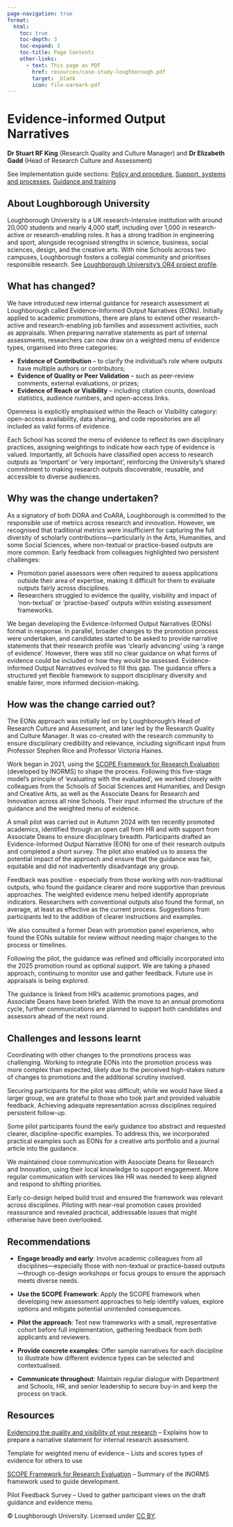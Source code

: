 ```yaml
---
page-navigation: true
format:
  html:
    toc: true
    toc-depth: 3
    toc-expand: 3
    toc-title: Page Contents
    other-links:
      - text: This page as PDF
        href: resources/case-study-loughborough.pdf
        target: _blank
        icon: file-earmark-pdf
---
```


# Evidence-informed Output Narratives

**Dr Stuart RF King** (Research Quality and Culture Manager) and **Dr Elizabeth Gadd** (Head of Research Culture and Assessment)
 
See Implementation guide sections: [Policy and procedure](https://recognition.ukrn-openresearch.ac.uk/guide-05-policy.html), [Support, systems and processes](https://recognition.ukrn-openresearch.ac.uk/guide-06-support.html), [Guidance and training](https://recognition.ukrn-openresearch.ac.uk/guide-07-training.html)

## About Loughborough University

Loughborough University is a UK research-intensive institution with around 20,000 students and nearly 4,000 staff, including over 1,000 in research-active or research-enabling roles. It has a strong tradition in engineering and sport, alongside recognised strengths in science, business, social sciences, design, and the creative arts. With nine Schools across two campuses, Loughborough fosters a collegial community and prioritises responsible research. See [Loughborough University's OR4 project profile](https://www.ukrn.org/loughborough-case-study-profile/).

## What has changed? 

We have introduced new internal guidance for research assessment at Loughborough called Evidence-Informed Output Narratives (EONs). Initially applied to academic promotions, there are plans to extend other research-active and research-enabling job families and assessment activities, such as appraisals.
When preparing narrative statements as part of internal assessments, researchers can now draw on a weighted menu of evidence types, organised into three categories:

- **Evidence of Contribution** – to clarify the individual's role where outputs have multiple authors or contributors;
- **Evidence of Quality or Peer Validation** – such as peer-review comments, external evaluations, or prizes;
-	**Evidence of Reach or Visibility** – including citation counts, download statistics, audience numbers, and open-access links.

Openness is explicitly emphasised within the Reach or Visibility category: open-access availability, data sharing, and code repositories are all included as valid forms of evidence.

Each School has scored the menu of evidence to reflect its own disciplinary practices, assigning weightings to indicate how each type of evidence is valued. Importantly, all Schools have classified open access to research outputs as 'important' or 'very important', reinforcing the University's shared commitment to making research outputs discoverable, reusable, and accessible to diverse audiences.

## Why was the change undertaken?

As a signatory of both DORA and CoARA, Loughborough is committed to the responsible use of metrics across research and innovation. However, we recognised that traditional metrics were insufficient for capturing the full diversity of scholarly contributions—particularly in the Arts, Humanities, and some Social Sciences, where non-textual or practice-based outputs are more common. Early feedback from colleagues highlighted two persistent challenges:

- Promotion panel assessors were often required to assess applications outside their area of expertise, making it difficult for them to evaluate outputs fairly across disciplines.
- Researchers struggled to evidence the quality, visibility and impact of ‘non-textual’ or ‘practise-based’ outputs within existing assessment frameworks.

We began developing the Evidence-Informed Output Narratives (EONs) format in response. In parallel, broader changes to the promotion process were undertaken, and candidates started to be asked to provide narrative statements that their research profile was 'clearly advancing' using 'a range of evidence'. However, there was still no clear guidance on what forms of evidence could be included or how they would be assessed.
Evidence-informed Output Narratives evolved to fill this gap. The guidance offers a structured yet flexible framework to support disciplinary diversity and enable fairer, more informed decision-making.

## How was the change carried out?

The EONs approach was initially led on by Loughborough’s Head of Research Culture and Assessment, and later led by the Research Quality and Culture Manager. It was co-created with the research community to ensure disciplinary credibility and relevance, including significant input from Professor Stephen Rice and Professor Victoria Haines.

Work began in 2021, using the [SCOPE Framework for Research Evaluation](https://inorms.net/scope-framework-for-research-evaluation/) (developed by INORMS) to shape the process. Following this five-stage model’s principle of 'evaluating with the evaluated', we worked closely with colleagues from the Schools of Social Sciences and Humanities, and Design and Creative Arts, as well as the Associate Deans for Research and Innovation across all nine Schools. Their input informed the structure of the guidance and the weighted menu of evidence.

A small pilot was carried out in Autumn 2024 with ten recently promoted academics, identified through an open call from HR and with support from Associate Deans to ensure disciplinary breadth. Participants drafted an Evidence-Informed Output Narrative (EON) for one of their research outputs and completed a short survey. The pilot also enabled us to assess the potential impact of the approach and ensure that the guidance was fair, equitable and did not inadvertently disadvantage any group.

Feedback was positive - especially from those working with non-traditional outputs, who found the guidance clearer and more supportive than previous approaches. The weighted evidence menu helped identify appropriate indicators. Researchers with conventional outputs also found the format, on average, at least as effective as the current process. Suggestions from participants led to the addition of clearer instructions and examples.

We also consulted a former Dean with promotion panel experience, who found the EONs suitable for review without needing major changes to the process or timelines.

Following the pilot, the guidance was refined and officially incorporated into the 2025 promotion round as optional support. We are taking a phased approach, continuing to monitor use and gather feedback. Future use in appraisals is being explored.

The guidance is linked from HR's academic promotions pages, and Associate Deans have been briefed. With the move to an annual promotions cycle, further communications are planned to support both candidates and assessors ahead of the next round.

## Challenges and lessons learnt

Coordinating with other changes to the promotions process was challenging. Working to integrate EONs into the promotion process was more complex than expected, likely due to the perceived high-stakes nature of changes to promotions and the additional scrutiny involved.

Securing participants for the pilot was difficult; while we would have liked a larger group, we are grateful to those who took part and provided valuable feedback. Achieving adequate representation across disciplines required persistent follow-up.

Some pilot participants found the early guidance too abstract and requested clearer, discipline-specific examples. To address this, we incorporated practical examples such as EONs for a creative arts portfolio and a journal article into the guidance.

We maintained close communication with Associate Deans for Research and Innovation, using their local knowledge to support engagement. More regular communication with services like HR was needed to keep aligned and respond to shifting priorities.

Early co-design helped build trust and ensured the framework was relevant across disciplines. Piloting with near-real promotion cases provided reassurance and revealed practical, addressable issues that might otherwise have been overlooked.

## Recommendations

- **Engage broadly and early**: Involve academic colleagues from all disciplines—especially those with non-textual or practice-based outputs—through co-design workshops or focus groups to ensure the approach meets diverse needs.

- **Use the SCOPE Framework**: Apply the SCOPE framework when developing new assessment approaches to help identify values, explore options and mitigate potential unintended consequences.

- **Pilot the approach**: Test new frameworks with a small, representative cohort before full implementation, gathering feedback from both applicants and reviewers.

- **Provide concrete examples**: Offer sample narratives for each discipline to illustrate how different evidence types can be selected and contextualised.

- **Communicate throughout**: Maintain regular dialogue with Department and Schools, HR, and senior leadership to secure buy-in and keep the process on track.

## Resources

[Evidencing the quality and visibility of your research](Evidencing the quality and visibility of your research) – Explains how to prepare a narrative statement for internal research assessment.

Template for weighted menu of evidence – Lists and scores types of evidence for others to use 

[SCOPE Framework for Research Evaluation](https://inorms.net/scope-framework-for-research-evaluation/) – Summary of the INORMS framework used to guide development.

Pilot Feedback Survey – Used to gather participant views on the draft guidance and evidence menu.

© Loughborough University. Licensed under [CC BY](https://creativecommons.org/licenses/by/4.0/deed.en).
